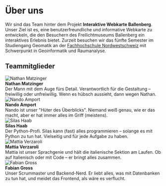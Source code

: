 # Über uns

Wir sind das Team hinter dem Projekt **Interaktive Webkarte Ballenberg**. Unser Ziel ist es, eine benutzerfreundliche und informative Webkarte zu entwickeln, die den Besuchern des Freilichtmuseums Ballenberg ein interaktives Erlebnis bietet.
Zurzeit besuchen wir das fünfte Semester im Studiengang Geomatik an der <a href="https://www.fhnw.ch/de" target="_blank">Fachhochschule Nordwestschweiz</a> mit Schwerpunkt in Geoinformatik und Raumanalyse.

## Teammitglieder

<div style={{ display: 'flex', alignItems: 'center', marginBottom: '20px' }}>
    <img src="/portraits/nathan.jpg" alt="Nathan Matzinger" style={{ width: '100px', borderRadius: '50%', marginRight: '10px' }} />
    <div>
        <strong>Nathan Matzinger</strong><br />
        Der Mann mit dem Auge fürs Detail. Verantwortlich für die Gestaltung – freiwillig oder unfreiwillig. Wenn es hübsch aussieht, dann wegen Nathan.
    </div>
</div>

<div style={{ display: 'flex', alignItems: 'center', marginBottom: '20px' }}>
    <img src="/portraits/nando.jpg" alt="Nando Amport" style={{ width: '100px', borderRadius: '50%', marginRight: '10px' }} />
    <div>
        <strong>Nando Amport</strong><br />
        Nando ist unser "Hüter des Überblicks". Niemand weiß genau, wie er das macht, aber er hat immer alles im Griff (meistens).
    </div>
</div>

<div style={{ display: 'flex', alignItems: 'center', marginBottom: '20px' }}>
    <img src="/portraits/silas.jpg" alt="Silas Haab" style={{ width: '100px', borderRadius: '50%', marginRight: '10px' }} />
    <div>
        <strong>Silas Haab</strong><br />
        Der Python-Profi. Silas kann (fast) alles programmieren – solange es mit Python zu tun hat. Vielseitig und für jede Aufgabe zu haben.
    </div>
</div>

<div style={{ display: 'flex', alignItems: 'center', marginBottom: '20px' }}>
    <img src="/portraits/mattia.jpg" alt="Mattia Verzaroli" style={{ width: '100px', borderRadius: '50%', marginRight: '10px' }} />
    <div>
        <strong>Mattia Verzaroli</strong><br />
        Mattia ist unser Sprachgenie und hält die italienische Sektion am Laufen. Ob auf Italienisch oder mit Code – er bringt alles zusammen.
    </div>
</div>

<div style={{ display: 'flex', alignItems: 'center', marginBottom: '20px' }}>
    <img src="/portraits/fabian.jpg" alt="Fabian Gross" style={{ width: '100px', borderRadius: '50%', marginRight: '10px' }} />
    <div>
        <strong>Fabian Gross</strong><br />
        Unser Scrummaster und Backend-Nerd. Er liebt alles, was mit Datenbanken zu tun hat, und meidet das Frontend, als wäre es verflucht.
    </div>
</div>